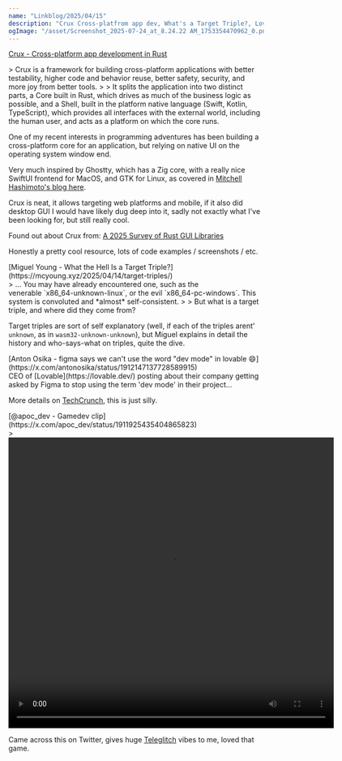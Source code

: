 ```yaml
---
name: "Linkblog/2025/04/15"
description: "Crux Cross-platfrom app dev, What's a Target Triple?, Lovable can't say 'dev mode', Teleglitch-like game."
ogImage: "/asset/Screenshot_2025-07-24_at_8.24.22 AM_1753354470962_0.png"
---
```


[Crux - Cross-platform app development in Rust](https://redbadger.github.io/crux/)

<div class="ml-[2rem] mb-8">
> Crux is a framework for building cross-platform applications with better testability, higher code and behavior reuse, better safety, security, and more joy from better tools.
>
> It splits the application into two distinct parts, a Core built in Rust, which drives as much of the business logic as possible, and a Shell, built in the platform native language (Swift, Kotlin, TypeScript), which provides all interfaces with the external world, including the human user, and acts as a platform on which the core runs.

One of my recent interests in programming adventures has been building a cross-platform core for an application, but relying on native UI on the operating system window end.

Very much inspired by Ghostty, which has a Zig core, with a really nice SwiftUI frontend for MacOS, and GTK for Linux, as covered in [Mitchell Hashimoto's blog here](https://mitchellh.com/writing/zig-and-swiftui).

<div class="w-full h-4"></div>

Crux is neat, it allows targeting web platforms and mobile, if it also did desktop GUI I would have likely dug deep into it, sadly not exactly what I've been looking for, but still really cool.

<div class="w-full h-4"></div>

Found out about Crux from: [A 2025 Survey of Rust GUI Libraries](https://www.boringcactus.com/2025/04/13/2025-survey-of-rust-gui-libraries.html)

Honestly a pretty cool resource, lots of code examples / screenshots / etc.

</div>
[Miguel Young - What the Hell Is a Target Triple?](https://mcyoung.xyz/2025/04/14/target-triples/)

<div class="ml-[2rem] mb-8">
> ... You may have already encountered one, such as the venerable `x86_64-unknown-linux`, or the evil `x86_64-pc-windows`. This system is convoluted and *almost* self-consistent.
>
> But what is a target triple, and where did they come from?

Target triples are sort of self explanatory (well, if each of the triples arent' `unknown`, as in `wasm32-unknown-unknown`), but Miguel explains in detail the history and who-says-what on triples, quite the dive.

</div>
[Anton Osika - figma says we can't use the word "dev mode" in lovable 😄](https://x.com/antonosika/status/1912147137728589915)

<div class="ml-[2rem] mb-8">
CEO of [Lovable](https://lovable.dev/) posting about their company getting asked by Figma to stop using the term 'dev mode' in their project...

More details on [TechCrunch](https://techcrunch.com/2025/04/15/figma-sent-a-cease-and-desist-letter-to-lovable-over-the-term-dev-mode/), this is just silly.

</div>
[@apoc_dev - Gamedev clip](https://x.com/apoc_dev/status/1911925435404865823)

<div class="ml-[2rem] mb-8">
> <video controls src='/asset/teleglitch-like-game_1753354359124_0.mp4' width='642' height='574'></video>

Came across this on Twitter, gives huge [Teleglitch](https://store.steampowered.com/app/234390/Teleglitch_Die_More_Edition/) vibes to me, loved that game.

</div>
